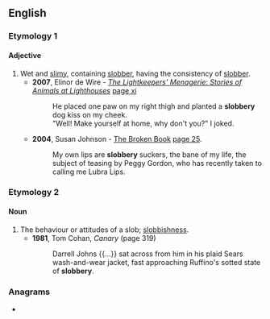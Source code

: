 ==English==

===Etymology 1===
{{suffix|en|slobber|y}}

====Adjective====
{{en-adj|slobberier}}

# Wet and [[slimy]], containing [[slobber]], having the consistency of [[slobber]].
#* '''2007''', Elinor de Wire - ''[http://books.google.com/books?id=yf2KPvJwN8EC The Lightkeepers' Menagerie: Stories of Animals at Lighthouses]'' [http://books.google.com/books?id=yf2KPvJwN8EC&pg=PR11&dq=%22slobbery+dog%22&sig=tooIiNBfSaVTad3NFdZwX3Pp3Uw page xi]
#*: He placed one paw on my right thigh and planted a '''slobbery''' dog kiss on my cheek.
#*: "Well! Make yourself at home, why don't you?" I joked.
#* '''2004''', Susan Johnson - [http://books.google.com/books?id=GzkawhZmQrEC The Broken Book] [http://books.google.com/books?id=GzkawhZmQrEC&pg=RA1-PA25&dq=%22slobbery%22+date:1980-2008&lr=&sig=tsEv_jcYF2BtZXyBVxN-x_MuK_A page 25].
#*: My own lips are '''slobbery''' suckers, the bane of my life, the subject of teasing by Peggy Gordon, who has recently taken to calling me Lubra Lips.

===Etymology 2===
{{suffix|en|slob|ery}}

====Noun====
{{en-noun|-}}

# The behaviour or attitudes of a slob; [[slobbishness]].
#* '''1981''', Tom Cohan, ''Canary'' (page 319)
#*: Darrell Johns {{...}} sat across from him in his plaid Sears wash-and-wear jacket, fast approaching Ruffino's sotted state of '''slobbery'''.

===Anagrams===
* {{anagrams|en|a=bbelorsy|lobbyers}}